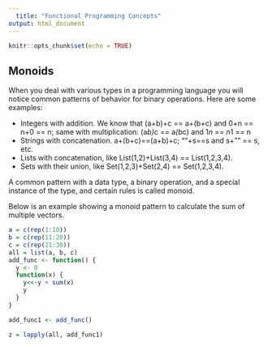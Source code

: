 ```yaml
---
  title: "Functional Programming Concepts"
output: html_document
---
```

  
  ```r
knitr::opts_chunk$set(echo = TRUE)
```

## Monoids

When you deal with various types in a programming language you will notice common patterns of behavior for binary operations. Here are some examples:

* Integers with addition. We know that (a+b)+c == a+(b+c) and 0+n == n+0 == n; same with multiplication: (a*b)*c == a*(b*c) and 1*n == n*1 == n
* Strings with concatenation. a+(b+c)==(a+b)+c; ""+s==s and s+"" == s, etc.
* Lists with concatenation, like List(1,2)+List(3,4) == List(1,2,3,4).
* Sets with their union, like Set(1,2,3)+Set(2,4) == Set(1,2,3,4).

A common pattern with a data type, a binary operation, and a special instance of the type, and certain rules is called monoid.

Below is an example showing a monoid pattern to calculate the sum of multiple vectors.
```r
a = c(rep(1:10))
b = c(rep(11:20))
c = c(rep(21:30))
all = list(a, b, c)
add_func <- function() {
  y <- 0
  function(x) {
    y<<-y + sum(x)
    y
  }
}

add_func1 <- add_func()

z = lapply(all, add_func1)

```